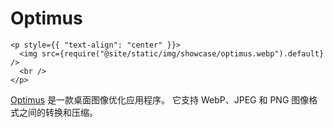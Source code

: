 # Optimus

```mdx-code-block
<p style={{ "text-align": "center" }}>
  <img src={require("@site/static/img/showcase/optimus.webp").default} />
  <br />
</p>
```

[Optimus](https://github.com/splode/optimus) 是一款桌面图像优化应用程序。 它支持 WebP、JPEG 和 PNG 图像格式之间的转换和压缩。
